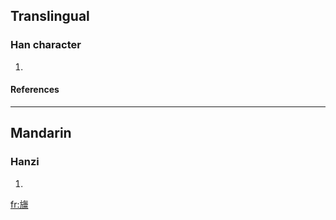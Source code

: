 ==Translingual==
===Han character===
{{Han char|rn=70|rad=方|as=13|sn=17|four=0829<sub>1</sub>|canj=卜尸人一火 (YSOMF)}}
# {{defn|Han|sort=方13}}
====References====
{{Han ref|kx=0485.070|dkj=13698|dj=0847.090|hdz=32184.130|uh=65DA|ud=26074|bh=ECF1|bd=60657}}

----
==Mandarin==
===Hanzi===
{{cmn-hanzi|pin=[[piāo]] (piao1)|wg=p'iao<sup>1</sup>}}
# {{defn|Mandarin}}

[[fr:旚]]